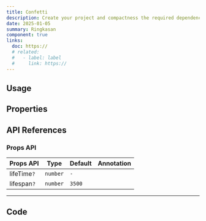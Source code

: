```yaml
---
title: Confetti
description: Create your project and compactness the required dependencies.
date: 2025-01-05
summary: Ringkasan
component: true
links:
  doc: https://
  # related:
  #   - label: label
  #     link: https://
---
```


## Usage

<ConfettiDemosUsage />

## Properties

<ConfettiDemosConfigurator />

## API References

### Props API

| Props API   | Type     | Default | Annotation |
| ----------- | -------- | ------- | ---------- |
| lifeTime`?` | `number` | `-`     |            |
| lifespan`?` | `number` | `3500`  |            |

---

## Code